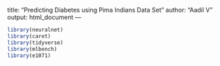 title: "Predicting Diabetes using Pima Indians Data Set"
author: "Aadil V"
output: html_document
---
```r
library(neuralnet)
library(caret)
library(tidyverse)
library(mlbench)
library(e1071)

```
